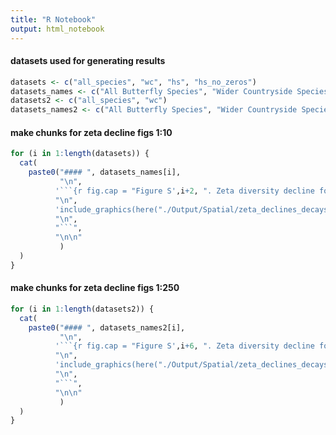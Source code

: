 ```yaml
---
title: "R Notebook"
output: html_notebook
---
```


#### datasets used for generating results
```r
datasets <- c("all_species", "wc", "hs", "hs_no_zeros")
datasets_names <- c("All Butterfly Species", "Wider Countryside Species", "Habitat Specialists including sites with no species", "Habitat Specialists excluding sites with no species" )
datasets2 <- c("all_species", "wc")
datasets_names2 <- c("All Butterfly Species", "Wider Countryside Species")
```

#### make chunks for zeta decline figs 1:10
```r
for (i in 1:length(datasets)) {
  cat(
    paste0("#### ", datasets_names[i],
           "\n",
          '```{r fig.cap = "Figure S',i+2, ". Zeta diversity decline for ", datasets_names[i], ', zeta orders 1 to 10", out.width = ','"100%"}',
          "\n",
          'include_graphics(here("./Output/Spatial/zeta_declines_decays/', datasets[i], "/", datasets[i], '_zeta_decline_to_10.png"))',
          "\n",
          "```",
          "\n\n"
           )
  )
}
```
#### make chunks for zeta decline figs 1:250

```r
for (i in 1:length(datasets2)) {
  cat(
    paste0("#### ", datasets_names2[i],
           "\n",
          '```{r fig.cap = "Figure S',i+6, ". Zeta diversity decline for ", datasets_names2[i], ', zeta orders 1 to 10", out.width = ','"100%"}',
          "\n",
          'include_graphics(here("./Output/Spatial/zeta_declines_decays/', datasets2[i], "/", datasets2[i], '_zeta_decline_to_250.png"))',
          "\n",
          "```",
          "\n\n"
           )
  )
}
```